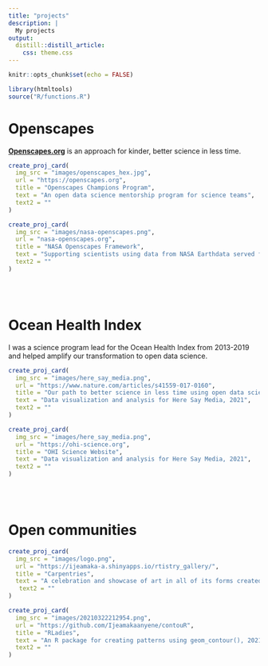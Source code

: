 ```yaml
---
title: "projects"
description: |
  My projects 
output: 
  distill::distill_article:
    css: theme.css
---
```


```r
knitr::opts_chunk$set(echo = FALSE)
```

```r
library(htmltools)
source("R/functions.R")
```

# Openscapes

[**Openscapes.org**](https://openscapes.org) is an approach for kinder, better science in less time. 

```r
create_proj_card(
  img_src = "images/openscapes_hex.jpg",
  url = "https://openscapes.org",
  title = "Openscapes Champions Program",
  text = "An open data science mentorship program for science teams",
  text2 = ""
)

create_proj_card(
  img_src = "images/nasa-openscapes.png",
  url = "nasa-openscapes.org",
  title = "NASA Openscapes Framework",
  text = "Supporting scientists using data from NASA Earthdata served from the Distributed Active Archive Centers (DAACs) as they migrate workflows to the cloud",
  text2 = ""
)
```
<br><br>

# Ocean Health Index

I was a science program lead for the Ocean Health Index from 2013-2019 and helped amplify our transformation to open data science. 

```r
create_proj_card(
  img_src = "images/here_say_media.png",
  url = "https://www.nature.com/articles/s41559-017-0160",
  title = "Our path to better science in less time using open data science tools",
  text = "Data visualization and analysis for Here Say Media, 2021",
  text2 = ""
)

create_proj_card(
  img_src = "images/here_say_media.png",
  url = "https://ohi-science.org",
  title = "OHI Science Website",
  text = "Data visualization and analysis for Here Say Media, 2021",
  text2 = ""
)

```
<br><br>

# Open communities
```r
create_proj_card(
  img_src = "images/logo.png",
  url = "https://ijeamaka-a.shinyapps.io/rtistry_gallery/",
  title = "Carpentries",
  text = "A celebration and showcase of art in all of its forms created by the #rstats community. An entry for the RStudio 2021 Shiny Competition, 2021",
   text2 = ""
)

create_proj_card(
  img_src = "images/20210322212954.png",
  url = "https://github.com/Ijeamakaanyene/contouR",
  title = "RLadies",
  text = "An R package for creating patterns using geom_contour(), 2021",
  text2 = ""
)
```

